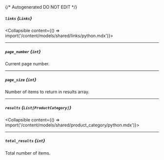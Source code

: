{/* Autogenerated DO NOT EDIT  */}

##### `links` *{`Links`}*
<Collapsible content={() => import('/content/models/shared/links/python.mdx')}>
</Collapsible>

---
##### `page_number` *{`int`}*
Current page number.

---
##### `page_size` *{`int`}*
Number of items to return in results array.

---
##### `results` *{`List[ProductCategory]`}*
<Collapsible content={() => import('/content/models/shared/product_category/python.mdx')}>
</Collapsible>

---
##### `total_results` *{`int`}*
Total number of items.


